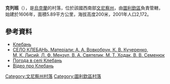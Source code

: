 {{coord|48|39|43|N|29|1|2|E|scale:30000|display=title}}

'''克列班'''（{{lang-uk|Клебань}}），是[[烏克蘭|烏克蘭]]的村落，位於該國西南部[[文尼察州|文尼察州]]，由[[圖利欽區|圖利欽區]]負責管轄，始建於1606年，面積5.89平方公里，海拔高度200米，2001年人口2,172。

==參考資料==
* [http://w1.c1.rada.gov.ua/pls/z7502/A005?rdat1=20.07.2013&rf7571=3157 Клебань]{{dead link|date=2017年11月 |bot=InternetArchiveBot |fix-attempted=yes }}
* [http://who-is-who.com.ua/bookmaket/Msuvinuhuna/7/8.html СЕЛО КЛЕБАНЬ. Матеріали: А. А. Вовкобрун, К. В. Кучеренко, М. К. Лисий, Л. Ф. Мензул, В. А. Святелик, М. Т. Ходак, В. В. Семенюк]{{dead link|date=2017年11月 |bot=InternetArchiveBot |fix-attempted=yes }}
* [http://weather.in.ua/ua/vinnickaja/10640 Погода в селі Клебань] {{Wayback|url=http://weather.in.ua/ua/vinnickaja/10640 |date=20111220082042 }}
* [http://tulchin.net/index.php?option=com_content&view=article&id=64:2009-09-01-18-13-43&catid=41:videos&Itemid=85 Відео про Клебань]

[[Category:文尼察州村落|Category:文尼察州村落]]
[[Category:圖利欽區村落|Category:圖利欽區村落]]


{{Vinnytsia-geo-stub}}
